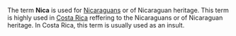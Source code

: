 The term '''Nica''' is used for [[Nicaragua]]ns or of Nicaraguan heritage. This term is highly used in [[Costa Rica]] reffering to the Nicaraguans or of Nicaraguan heritage. In Costa Rica, this term is usually used as an insult.